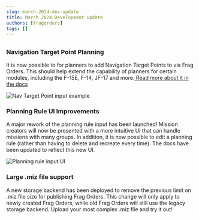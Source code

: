 ```yaml
---
slug: march-2024-dev-update
title: March 2024 Development Update
authors: [fragorders]
tags: []
---
```


## 


### Navigation Target Point Planning

It is now possible to for planners to add Navigation Target Points to via Frag Orders. 
This should help extend the capability of planners for certain modules, including the F-15E, F-14, JF-17 and more.[ Read more about it in the docs](/docs/planning-a-flight#adding-and-editing-navigation-target-points)

![Nav Target Point input example](../static/img/np_4.png)
### Planning Rule UI Improvements

A major rework of the planning rule input has been launched! Mission creators will now be presented with a more intuitive UI that can handle missions with many groups. In addition, it is now possible to edit a planning rule (rather than having to delete and recreate every time). The docs have been updated to reflect this new UI.

![Planning rule input UI](../static/img/planning_newui.png)

### Large .miz file support

A new storage backend has been deployed to remove the previous limit on .miz file size for publishing Frag Orders. This change will only apply to newly created Frag Orders, while old Frag Orders will still use the legacy storage backend. Upload your most complex .miz file and try it out!